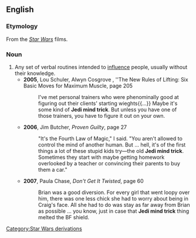 ==English==

===Etymology===
From the ''[[Star Wars]]'' films.

===Noun===
{{en-noun|sg=[[Jedi]] [[mind]] [[trick]]}}
# Any set of verbal routines intended to [[influence]] people, usually without their knowledge.
#* '''2005''', Lou Schuler, Alwyn Cosgrove , ''The New Rules of Lifting: Six Basic Moves for Maximum Muscle‎, page 205
#*: I've met personal trainers who were phenominally good at figuring out their clients' starting wieghts{{...}} Maybe it's some kind of '''Jedi mind trick'''. But unless you have one of those trainers, you have to figure it out on your own.
#* '''2006''', Jim Butcher, ''Proven Guilty'', page 27
#*: "It's the Fourth Law of Magic," I said.  "You aren't allowed to control the mind of another human.  But ... hell, it's of the first things a lot of these stupid kids try—the old '''Jedi mind trick'''.  Sometimes they start with maybe getting homework overlooked by a teacher or convincing their parents to buy them a car."
#* '''2007''', Paula Chase, ''Don't Get It Twisted‎'', page 60
#*: Brian was a good diversion.  For every girl that went loopy over him, there was one less chick she had to worry about being in Craig's face.  All she had to do was stay as far away from Brian as possible ... you know, just in case that '''Jedi mind trick''' thing melted the BF shield.

[[Category:Star Wars derivations]]